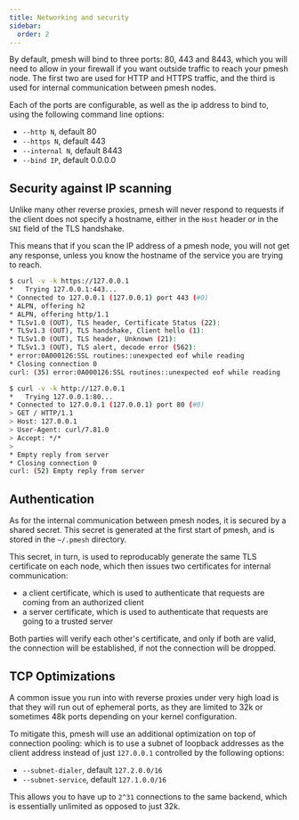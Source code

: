 ```yaml
---
title: Networking and security
sidebar:
  order: 2
---
```


By default, pmesh will bind to three ports: 80, 443 and 8443, which you will need to allow in your firewall if you want outside traffic to reach your pmesh node.
The first two are used for HTTP and HTTPS traffic, and the third is used for internal communication between pmesh nodes.

Each of the ports are configurable, as well as the ip address to bind to, using the following command line options:

- `--http N`, default 80
- `--https N`, default 443
- `--internal N`, default 8443
- `--bind IP`, default 0.0.0.0

## Security against IP scanning

Unlike many other reverse proxies, pmesh will never respond to requests if the client does not specify a hostname, either in the `Host` header or in the `SNI` field of the TLS handshake.

This means that if you scan the IP address of a pmesh node, you will not get any response, unless you know the hostname of the service you are trying to reach.

```bash
$ curl -v -k https://127.0.0.1
*   Trying 127.0.0.1:443...
* Connected to 127.0.0.1 (127.0.0.1) port 443 (#0)
* ALPN, offering h2
* ALPN, offering http/1.1
* TLSv1.0 (OUT), TLS header, Certificate Status (22):
* TLSv1.3 (OUT), TLS handshake, Client hello (1):
* TLSv1.0 (OUT), TLS header, Unknown (21):
* TLSv1.3 (OUT), TLS alert, decode error (562):
* error:0A000126:SSL routines::unexpected eof while reading
* Closing connection 0
curl: (35) error:0A000126:SSL routines::unexpected eof while reading
```

```bash
$ curl -v -k http://127.0.0.1
*   Trying 127.0.0.1:80...
* Connected to 127.0.0.1 (127.0.0.1) port 80 (#0)
> GET / HTTP/1.1
> Host: 127.0.0.1
> User-Agent: curl/7.81.0
> Accept: */*
>
* Empty reply from server
* Closing connection 0
curl: (52) Empty reply from server
```

## Authentication

As for the internal communication between pmesh nodes, it is secured by a shared secret. This secret is generated at the first start of pmesh, and is stored in the `~/.pmesh` directory.

This secret, in turn, is used to reproducably generate the same TLS certificate on each node, which then issues
two certificates for internal communication:

- a client certificate, which is used to authenticate that requests are coming from an authorized client
- a server certificate, which is used to authenticate that requests are going to a trusted server

Both parties will verify each other's certificate, and only if both are valid, the connection will be established, if not the connection will be dropped.

## TCP Optimizations

A common issue you run into with reverse proxies under very high load is that they will run out of ephemeral ports, as they are limited to 32k or sometimes 48k ports depending on your kernel configuration.

To mitigate this, pmesh will use an additional optimization on top of connection pooling: which is to use a subnet of loopback addresses
as the client address instead of just `127.0.0.1` controlled by the following options:

- `--subnet-dialer`, default `127.2.0.0/16`
- `--subnet-service`, default `127.1.0.0/16`

This allows you to have up to `2^31` connections to the same backend, which is essentially unlimited as opposed to just 32k.
